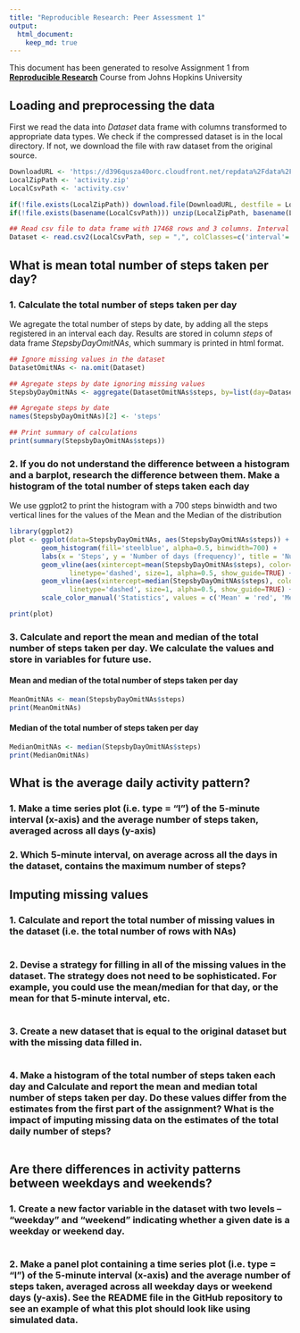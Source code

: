 ```yaml
---
title: "Reproducible Research: Peer Assessment 1"
output:
  html_document: 
    keep_md: true
---
```

This document has been generated to resolve Assignment 1 from [**Reproducible Research**](https://www.coursera.org/learn/reproducible-research) Course from Johns Hopkins University

## Loading and preprocessing the data

First we read the data into *Dataset* data frame with columns transformed to appropriate data types. 
We check if the compressed dataset is in the local directory.
If not, we download the file with raw dataset from the original source.

```r
DownloadURL <- 'https://d396qusza40orc.cloudfront.net/repdata%2Fdata%2Factivity.zip'
LocalZipPath <- 'activity.zip'
LocalCsvPath <- 'activity.csv'

if(!file.exists(LocalZipPath)) download.file(DownloadURL, destfile = LocalZipPath)
if(!file.exists(basename(LocalCsvPath))) unzip(LocalZipPath, basename(LocalCsvPath), exdir = './')

## Read csv file to data frame with 17468 rows and 3 columns. Interval column as factor
Dataset <- read.csv2(LocalCsvPath, sep = ",", colClasses=c('interval'='factor'))
```

## What is mean total number of steps taken per day?

### 1. Calculate the total number of steps taken per day
We agregate the total number of steps by date, by adding all the steps registered 
in an interval each day. Results are stored in column *steps* of data frame *StepsbyDayOmitNAs*, 
which summary is printed in html format.

```r
## Ignore missing values in the dataset
DatasetOmitNAs <- na.omit(Dataset)

## Agregate steps by date ignoring missing values
StepsbyDayOmitNAs <- aggregate(DatasetOmitNAs$steps, by=list(day=DatasetOmitNAs$date), FUN=sum)

## Agregate steps by date
names(StepsbyDayOmitNAs)[2] <- 'steps'

## Print summary of calculations
print(summary(StepsbyDayOmitNAs$steps))
```


### 2. If you do not understand the difference between a histogram and a barplot, research the difference between them. Make a histogram of the total number of steps taken each day

We use ggplot2 to print the histogram with a 700 steps binwidth and two vertical lines for the values of the Mean and the Median of the distribution
```r
library(ggplot2)
plot <- ggplot(data=StepsbyDayOmitNAs, aes(StepsbyDayOmitNAs$steps)) +
        geom_histogram(fill='steelblue', alpha=0.5, binwidth=700) +
        labs(x = 'Steps', y = 'Number of days (frequency)', title = 'Number of Steps') +
        geom_vline(aes(xintercept=mean(StepsbyDayOmitNAs$steps), color='Mean'),
               linetype='dashed', size=1, alpha=0.5, show_guide=TRUE) +
        geom_vline(aes(xintercept=median(StepsbyDayOmitNAs$steps), color='Median'),
               linetype='dashed', size=1, alpha=0.5, show_guide=TRUE) +
        scale_color_manual('Statistics', values = c('Mean' = 'red', 'Median' = 'green'))

print(plot)
```


### 3. Calculate and report the mean and median of the total number of steps taken per day. We calculate the values and store in variables for future use.

#### Mean and median of the total number of steps taken per day
```r
MeanOmitNAs <- mean(StepsbyDayOmitNAs$steps)
print(MeanOmitNAs)
```

#### Median of the total number of steps taken per day
```r
MedianOmitNAs <- median(StepsbyDayOmitNAs$steps)
print(MedianOmitNAs)
```


## What is the average daily activity pattern?

### 1. Make a time series plot (i.e. type = "l") of the 5-minute interval (x-axis) and the average number of steps taken, averaged across all days (y-axis)


### 2. Which 5-minute interval, on average across all the days in the dataset, contains the maximum number of steps?



## Imputing missing values

### 1. Calculate and report the total number of missing values in the dataset (i.e. the total number of rows with NAs)
```r

```


### 2. Devise a strategy for filling in all of the missing values in the dataset. The strategy does not need to be sophisticated. For example, you could use the mean/median for that day, or the mean for that 5-minute interval, etc.
```r

```

### 3. Create a new dataset that is equal to the original dataset but with the missing data filled in.
```r

```


### 4. Make a histogram of the total number of steps taken each day and Calculate and report the mean and median total number of steps taken per day. Do these values differ from the estimates from the first part of the assignment? What is the impact of imputing missing data on the estimates of the total daily number of steps?
```r

```


## Are there differences in activity patterns between weekdays and weekends?
### 1. Create a new factor variable in the dataset with two levels – “weekday” and “weekend” indicating whether a given date is a weekday or weekend day.
```r

```

### 2. Make a panel plot containing a time series plot (i.e. type = "l") of the 5-minute interval (x-axis) and the average number of steps taken, averaged across all weekday days or weekend days (y-axis). See the README file in the GitHub repository to see an example of what this plot should look like using simulated data.
```r

```
